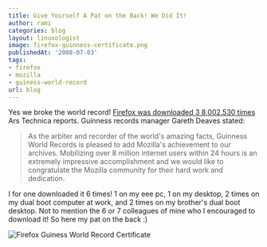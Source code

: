 ```yaml
---
title: Give Yourself A Pat on the Back! We Did It!
author: rami
categories: blog
layout: linuxologist
image: firefox-guinness-certificate.png
publishedAt: '2008-07-03'
tags:
- firefox
- mozilla
- guiness-world-record
url: blog
---
```


Yes we broke the world record! [Firefox was downloaded 3 8,002,530 times ](http://arstechnica.com/news.ars/post/20080702-mozilla-sets-guinness-world-record-with-firefox-3-launch.html) Ars Technica reports. Guinness records manager Gareth Deaves stated:

> As the arbiter and recorder of the world's amazing facts, Guinness World Records is pleased to add Mozilla's achievement to our archives. Mobilizing over 8 million internet users within 24 hours is an extremely impressive accomplishment and we would like to congratulate the Mozilla community for their hard work and dedication.

I for one downloaded it 6 times! 1 on my eee pc, 1 on my desktop, 2 times on my dual boot computer at work, and 2 times on my brother's dual boot desktop. Not to mention the 6 or 7 colleagues of mine who I encouraged to download it! So here my pat on the back :)

![Firefox Guiness World Record Certificate](/assets/images/content/blog/firefox-guinness-certificate.png)
